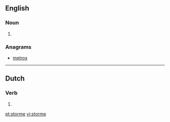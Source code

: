 ==English==

===Noun===
{{en-noun}}

# {{obsolete spelling of|storm}}

===Anagrams===
* [[metros#English|metros]]

----

==Dutch==

===Verb===
{{head|nl|verb form}}

# {{nl-verb form of|n=sg|t=pres|m=subj|stormen}}

[[pt:storme]]
[[vi:storme]]